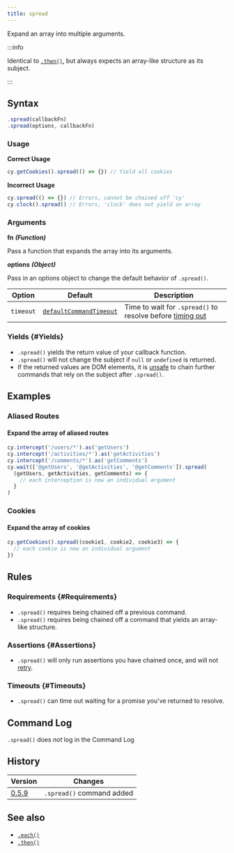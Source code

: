 ```yaml
---
title: spread
---
```


Expand an array into multiple arguments.

:::info

Identical to [`.then()`](/api/commands/then), but always expects an array-like
structure as its subject.

:::

## Syntax

```javascript
.spread(callbackFn)
.spread(options, callbackFn)
```

### Usage

**<Icon name="check-circle" color="green" /> Correct Usage**

```javascript
cy.getCookies().spread(() => {}) // Yield all cookies
```

**<Icon name="exclamation-triangle" color="red" /> Incorrect Usage**

```javascript
cy.spread(() => {}) // Errors, cannot be chained off 'cy'
cy.clock().spread() // Errors, 'clock' does not yield an array
```

### Arguments

**<Icon name="angle-right" /> fn** **_(Function)_**

Pass a function that expands the array into its arguments.

**<Icon name="angle-right" /> options** **_(Object)_**

Pass in an options object to change the default behavior of `.spread()`.

| Option    | Default                                                              | Description                                                            |
| --------- | -------------------------------------------------------------------- | ---------------------------------------------------------------------- |
| `timeout` | [`defaultCommandTimeout`](/guides/references/configuration#Timeouts) | Time to wait for `.spread()` to resolve before [timing out](#Timeouts) |

### Yields [<Icon name="question-circle"/>](/guides/core-concepts/introduction-to-cypress#Subject-Management) {#Yields}

- `.spread()` yields the return value of your callback function.
- `.spread()` wlll not change the subject if `null` or `undefined` is returned.
- If the returned values are DOM elements, it is
  [unsafe](/guides/core-concepts/retry-ability#Only-queries-are-retried) to
  chain further commands that rely on the subject after `.spread()`.

## Examples

### Aliased Routes

#### Expand the array of aliased routes

```javascript
cy.intercept('/users/*').as('getUsers')
cy.intercept('/activities/*').as('getActivities')
cy.intercept('/comments/*').as('getComments')
cy.wait(['@getUsers', '@getActivities', '@getComments']).spread(
  (getUsers, getActivities, getComments) => {
    // each interception is now an individual argument
  }
)
```

### Cookies

#### Expand the array of cookies

```javascript
cy.getCookies().spread((cookie1, cookie2, cookie3) => {
  // each cookie is now an individual argument
})
```

## Rules

### Requirements [<Icon name="question-circle"/>](/guides/core-concepts/introduction-to-cypress#Chains-of-Commands) {#Requirements}

- `.spread()` requires being chained off a previous command.
- `.spread()` requires being chained off a command that yields an array-like
  structure.

### Assertions [<Icon name="question-circle"/>](/guides/core-concepts/introduction-to-cypress#Assertions) {#Assertions}

- `.spread()` will only run assertions you have chained once, and will not
  [retry](/guides/core-concepts/retry-ability).

### Timeouts [<Icon name="question-circle"/>](/guides/core-concepts/introduction-to-cypress#Timeouts) {#Timeouts}

- `.spread()` can time out waiting for a promise you've returned to resolve.

## Command Log

`.spread()` does _not_ log in the Command Log

## History

| Version                                     | Changes                   |
| ------------------------------------------- | ------------------------- |
| [0.5.9](/guides/references/changelog#0-5.9) | `.spread()` command added |

## See also

- [`.each()`](/api/commands/each)
- [`.then()`](/api/commands/then)
